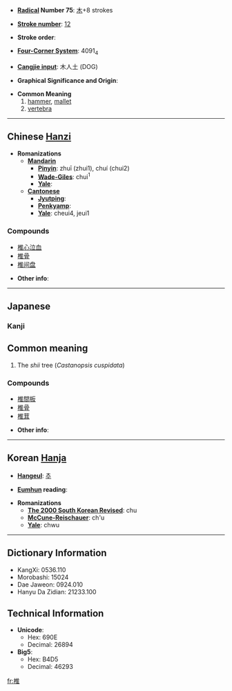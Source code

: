 * '''[[Wiktionary:Chinese radical index| Radical]] Number 75''': [[Wiktionary:Chinese radical index 木|木]]+8 strokes

* '''[[Wiktionary:Chinese total strokes index|Stroke number]]''': [[Wiktionary:Chinese total strokes index 12|12]]

* '''Stroke order''': 

* '''[[Wiktionary:Chinese four corner index|Four-Corner System]]''': 4091<sub>4</sub>

* '''[[Wiktionary:Chinese Cangjie index|Cangjie input]]''': 木人土 (DOG)

* '''Graphical Significance and Origin''': 

* '''Common Meaning'''
*#[[hammer]], [[mallet]]
*# [[vertebra]]

----

== Chinese [[Hanzi]] ==

* '''Romanizations'''
** '''[[Mandarin]]'''
*** '''[[Pinyin]]''': zhuī (zhui1), chuí (chui2)
*** '''[[Wade-Giles]]''': chui<sup>1</sup>
*** '''[[Yale]]''': 
** '''[[Cantonese]]'''
*** '''[[Jyutping]]''':
*** '''[[Penkyamp]]''': 
*** '''[[Yale]]''': cheui4, jeui1

===Compounds===
*[[椎心泣血]]
*[[椎骨]]
*[[椎间盘]]

* '''Other info''': 

----

== Japanese ==
=== Kanji ===
{{kanji|[[つい]] (tsui), [[すい]] (sui)|[[つち]] (tsuchi), [[うつ]] (utsu), [[しい]] (shii)}}

==Common meaning==
# The ''shii'' tree (''Castanopsis cuspidata'')

===Compounds===
*[[椎間板]]
*[[椎骨]]
*[[椎茸]]

* '''Other info''':  

----

== Korean [[Hanja]] ==

* '''[[Hangeul]]''': [[추]]

* '''[[Eumhun]] reading''': 

* '''Romanizations'''
** '''[[The 2000 South Korean Revised Romanization|The 2000 South Korean Revised]]''': chu
** '''[[McCune-Reischauer]]''': ch'u
** '''[[Yale]]''': chwu

----

== Dictionary Information ==

* KangXi: 0536.110
* Morobashi: 15024
* Dae Jaweon: 0924.010
* Hanyu Da Zidian: 21233.100

== Technical Information ==

* '''Unicode''':
** Hex: 690E
** Decimal: 26894
* '''Big5''':
** Hex: B4D5
** Decimal: 46293

[[fr:椎]]